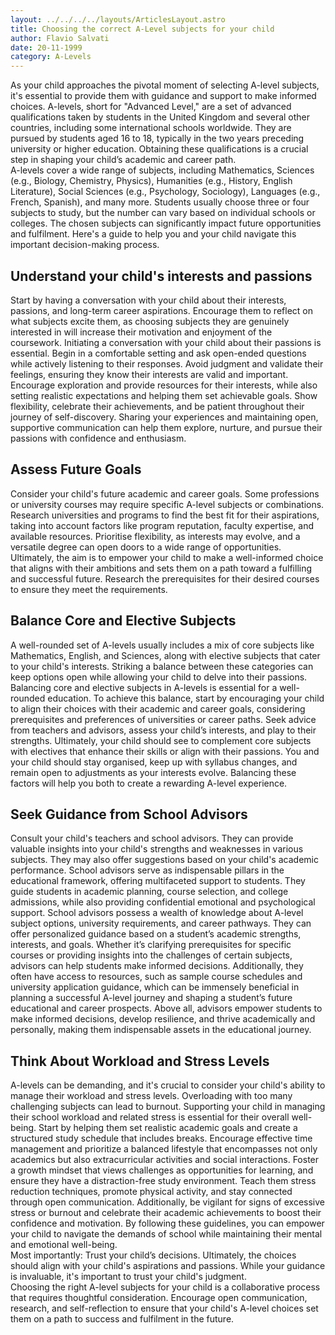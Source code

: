 ```yaml
---
layout: ../../../../layouts/ArticlesLayout.astro
title: Choosing the correct A-Level subjects for your child
author: Flavio Salvati
date: 20-11-1999
category: A-Levels
---
```


<ResponsiveImage src={img0} alt="Sample Image" />

As your child approaches the pivotal moment of selecting A-level subjects, it's essential to provide them with guidance and support to make informed choices. A-levels, short for "Advanced Level," are a set of advanced qualifications taken by students in the United Kingdom and several other countries, including some international schools worldwide. They are pursued by students aged 16 to 18, typically in the two years preceding university or higher education. Obtaining these qualifications is a crucial step in shaping your child’s academic and career path.  
A-levels cover a wide range of subjects, including Mathematics, Sciences (e.g., Biology, Chemistry, Physics), Humanities (e.g., History, English Literature), Social Sciences (e.g., Psychology, Sociology), Languages (e.g., French, Spanish), and many more. Students usually choose three or four subjects to study, but the number can vary based on individual schools or colleges. The chosen subjects can significantly impact future opportunities and fulfilment. Here's a guide to help you and your child navigate this important decision-making process.

## Understand your child's interests and passions

Start by having a conversation with your child about their interests, passions, and long-term career aspirations. Encourage them to reflect on what subjects excite them, as choosing subjects they are genuinely interested in will increase their motivation and enjoyment of the coursework. Initiating a conversation with your child about their passions is essential. Begin in a comfortable setting and ask open-ended questions while actively listening to their responses. Avoid judgment and validate their feelings, ensuring they know their interests are valid and important. Encourage exploration and provide resources for their interests, while also setting realistic expectations and helping them set achievable goals. Show flexibility, celebrate their achievements, and be patient throughout their journey of self-discovery. Sharing your experiences and maintaining open, supportive communication can help them explore, nurture, and pursue their passions with confidence and enthusiasm.

## Assess Future Goals

Consider your child's future academic and career goals. Some professions or university courses may require specific A-level subjects or combinations. Research universities and programs to find the best fit for their aspirations, taking into account factors like program reputation, faculty expertise, and available resources. Prioritise flexibility, as interests may evolve, and a versatile degree can open doors to a wide range of opportunities. Ultimately, the aim is to empower your child to make a well-informed choice that aligns with their ambitions and sets them on a path toward a fulfilling and successful future. Research the prerequisites for their desired courses to ensure they meet the requirements.

## Balance Core and Elective Subjects

A well-rounded set of A-levels usually includes a mix of core subjects like Mathematics, English, and Sciences, along with elective subjects that cater to your child's interests. Striking a balance between these categories can keep options open while allowing your child to delve into their passions. Balancing core and elective subjects in A-levels is essential for a well-rounded education. To achieve this balance, start by encouraging your child to align their choices with their academic and career goals, considering prerequisites and preferences of universities or career paths. Seek advice from teachers and advisors, assess your child’s interests, and play to their strengths. Ultimately, your child should see to complement core subjects with electives that enhance their skills or align with their passions. You and your child should stay organised, keep up with syllabus changes, and remain open to adjustments as your interests evolve. Balancing these factors will help you both to create a rewarding A-level experience.

## Seek Guidance from School Advisors

Consult your child's teachers and school advisors. They can provide valuable insights into your child's strengths and weaknesses in various subjects. They may also offer suggestions based on your child's academic performance. School advisors serve as indispensable pillars in the educational framework, offering multifaceted support to students. They guide students in academic planning, course selection, and college admissions, while also providing confidential emotional and psychological support. School advisors possess a wealth of knowledge about A-level subject options, university requirements, and career pathways. They can offer personalized guidance based on a student’s academic strengths, interests, and goals. Whether it’s clarifying prerequisites for specific courses or providing insights into the challenges of certain subjects, advisors can help students make informed decisions. Additionally, they often have access to resources, such as sample course schedules and university application guidance, which can be immensely beneficial in planning a successful A-level journey and shaping a student’s future educational and career prospects. Above all, advisors empower students to make informed decisions, develop resilience, and thrive academically and personally, making them indispensable assets in the educational journey.

## Think About Workload and Stress Levels

A-levels can be demanding, and it's crucial to consider your child's ability to manage their workload and stress levels. Overloading with too many challenging subjects can lead to burnout. Supporting your child in managing their school workload and related stress is essential for their overall well-being. Start by helping them set realistic academic goals and create a structured study schedule that includes breaks. Encourage effective time management and prioritize a balanced lifestyle that encompasses not only academics but also extracurricular activities and social interactions. Foster a growth mindset that views challenges as opportunities for learning, and ensure they have a distraction-free study environment. Teach them stress reduction techniques, promote physical activity, and stay connected through open communication. Additionally, be vigilant for signs of excessive stress or burnout and celebrate their academic achievements to boost their confidence and motivation. By following these guidelines, you can empower your child to navigate the demands of school while maintaining their mental and emotional well-being.  
Most importantly: Trust your child’s decisions. Ultimately, the choices should align with your child's aspirations and passions. While your guidance is invaluable, it's important to trust your child's judgment.  
Choosing the right A-level subjects for your child is a collaborative process that requires thoughtful consideration. Encourage open communication, research, and self-reflection to ensure that your child's A-level choices set them on a path to success and fulfilment in the future.